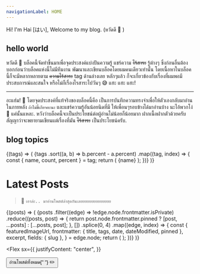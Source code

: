 ```yaml
---
navigationLabel: HOME
---
```


<!-- For index -->


<Alert variant="success">
  Hi! I'm Hai [はい], Welcome to my blog. (หวัดดี 👋 )
</Alert>
<Divider />
<Divider />
<Divider />

<!-- 
<Button variant='success'>View this repository</Button>
<Divider /> -->

<!-- <ProfileInfo /> -->

## hello world

หวัดดี 👋 บล็อคนี้จัดทำขึ้นมาเพื่อจุดประสงค์แบ่งปันความรู้ แชร์ความ ~~ไร้สาระ~~ รู้ต่างๆ
ซึ่งก่อนอื่นต้องบอกก่อนว่าบล็อคแห่งนี้ไม่มีทีมงาน พัฒนาและเขียนบล็อคโดยผมคนเดียวเท่านั้น
โดยเนื้อหาในบล็อคนี้ก็จะมีหลากหลายตาม ~~ความไร้สาระ~~ tag ด้านล่างเลย
หลักๆแล้ว ก็จะเกี่ยวข้องกับเรื่องที่ผมพอมีประสบการณ์และสนใจ หรือไม่ก็เรื่องไรสาระไปวันๆ 😅 แฮะ แฮะ แฮะ!<hr />
อะแฮ่ม! 👏 โดยจุดประสงค์ที่แท้จริงของบล็อคนี้คือ เป็นการบันทึกความทรงจำเพื่อให้ตัวเองกลับมาอ่านในภายหลัง
`ถ้าไม่ขี้เกียจอะนะ` และแชร์ความรู้อันน้อยนิดที่มี ให้เพื่อนๆรอบข้างได้มาอ่านบ้าง
นะไอ้พวกโง่ 🍌 แค่นั้นแหละ. หวังว่าบล็อคนี้จะเป็นประโยชน์ต่อผู้อ่านไม่น้อยก็น้อยมาก
ฝากเนื้อฝากตัวด้วยครับ สัญญาว่าจะพยายามเขียนแต่เรื่องที่มัน ~~ไร้สาระ~~ เป็นประโยชน์ครับ.

<Divider />

<!-- Contact and Tags -->

<Grid>

<Box>

## blog topics

<Divider />

<SourceTags>
  {(tags) => (
    <Box>
      {tags
        .sort((a, b) => b.percent - a.percent)
        .map((tag, index) => {
          const { name, count, percent } = tag;
          return (
            <Badge
              key={index}
              variant="primary"
              sx={{
                mr: 2,
                mb: 2,
                color: mix("secondary", "primary", `${index / tags.length}`),
                borderColor: mix(
                  "secondary",
                  "primary",
                  `${index / tags.length}`
                ),
              }}
            >
              {name}
            </Badge>
          );
        })}
    </Box>
  )}
</SourceTags>

</Box>
</Grid>

<!-- News letter -->

<NewsletterForm />

<!-- Posts -->

# Latest Posts



> 📝 ``เอาล่ะ.. มาอ่านโพสต์ล่าสุดกันเลยยยยยยยยยยยยยย``

<Divider />
<Divider />

<SourceList filter="posts">
  {(posts) => (
    <Grid
      sx={{
        gridTemplateColumns: ["1fr", "1fr", "1fr 1fr"],
      }}
    >
      {posts
        .filter((edge) => !edge.node.frontmatter.isPrivate)
        .reduce((posts, post) => {
          return post.node.frontmatter.pinned
            ? [post, ...posts]
            : [...posts, post];
        }, [])
        .splice(0, 4)
        .map((edge, index) => {
          const {
            featuredImageUrl,
            frontmatter: { title, tags, date, dateModified, pinned },
            excerpt,
            fields: { slug },
          } = edge.node;
          return (
            <PostCard
              key={index}
              title={title}
              featuredImageUrl={featuredImageUrl}
              tags={tags}
              date={date}
              dateModified={dateModified}
              excerpt={excerpt}
              slug={slug}
              pinned={pinned}
            />
          );
        })}
    </Grid>
  )}
</SourceList>
<Divider />

<!-- Read more -->

<Flex
  sx={{
    justifyContent: "center",
  }}
>
  <Box>
    <Button as={GatsbyLink} variant="ghost" to="/posts" >
      <span style={{fontSize: '1.3rem'}}>อ่านโพสต์ทั้งหมด{" "}
      <Box as="span" role="img" aria-label="pencil">
        ✏️
      </Box>
      </span>
    </Button>
  </Box>
</Flex>

<Divider />
